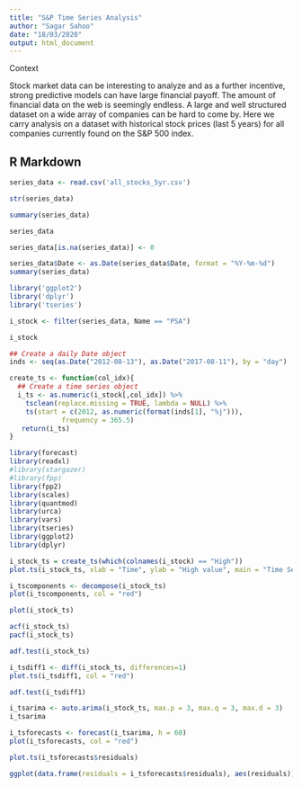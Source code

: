 ```yaml
---
title: "S&P Time Series Analysis"
author: "Sagar Sahoo"
date: "18/03/2020"
output: html_document
---
```


Context

Stock market data can be interesting to analyze and as a further incentive, strong predictive models can have large financial payoff. The amount of financial data on the web is seemingly endless. A large and well structured dataset on a wide array of companies can be hard to come by. Here we carry analysis on a dataset with historical stock prices (last 5 years) for all companies currently found on the S&P 500 index.



## R Markdown
```r
series_data <- read.csv('all_stocks_5yr.csv')
```



```r
str(series_data)
```


```r
summary(series_data)
```
```r
series_data
```

```r
series_data[is.na(series_data)] <- 0

series_data$Date <- as.Date(series_data$Date, format = "%Y-%m-%d")
summary(series_data)

```

```r
library('ggplot2')
library('dplyr')
library('tseries')
```

```r
i_stock <- filter(series_data, Name == "PSA")
```

```r
i_stock
```

```r
## Create a daily Date object
inds <- seq(as.Date("2012-08-13"), as.Date("2017-08-11"), by = "day")

create_ts <- function(col_idx){
  ## Create a time series object
  i_ts <- as.numeric(i_stock[,col_idx]) %>%
    tsclean(replace.missing = TRUE, lambda = NULL) %>%
    ts(start = c(2012, as.numeric(format(inds[1], "%j"))),
             frequency = 365.5)
   return(i_ts)
}
```

```r
library(forecast)
library(readxl)
#library(stargazer)
#library(fpp)
library(fpp2)
library(scales)
library(quantmod)
library(urca)
library(vars)
library(tseries)
library(ggplot2)
library(dplyr)
```
```r
i_stock_ts = create_ts(which(colnames(i_stock) == "High"))
plot.ts(i_stock_ts, xlab = "Time", ylab = "High value", main = "Time Series", col = "red")
```


```r
i_tscomponents <- decompose(i_stock_ts)
plot(i_tscomponents, col = "red")
```


```r
plot(i_stock_ts)

acf(i_stock_ts)
pacf(i_stock_ts)
```

```r
adf.test(i_stock_ts)
```

```r
i_tsdiff1 <- diff(i_stock_ts, differences=1)
plot.ts(i_tsdiff1, col = "red")
```
```r
adf.test(i_tsdiff1)
```


```r
i_tsarima <- auto.arima(i_stock_ts, max.p = 3, max.q = 3, max.d = 3)
i_tsarima
```

```r
i_tsforecasts <- forecast(i_tsarima, h = 60)
plot(i_tsforecasts, col = "red")
```

```r
plot.ts(i_tsforecasts$residuals)
```

```r
ggplot(data.frame(residuals = i_tsforecasts$residuals), aes(residuals)) + geom_histogram(bins = 50, aes(y = ..density..), col = "red", fill = "red", alpha = 0.3) + geom_density()# make a histogram
```

